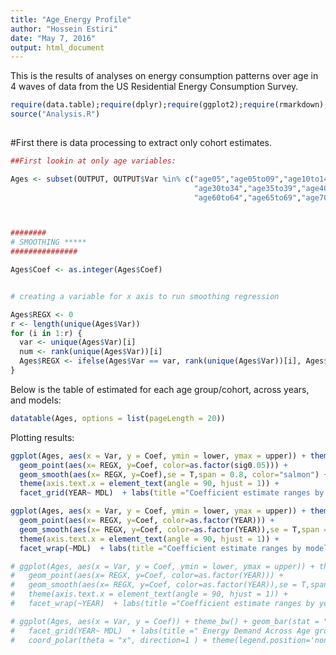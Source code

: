 ```yaml
---
title: "Age_Energy Profile"
author: "Hossein Estiri"
date: "May 7, 2016"
output: html_document
---
```


This is the results of analyses on energy consumption patterns over age in 4 waves of data from the US Residential Energy Consumption Survey.
```r
require(data.table);require(dplyr);require(ggplot2);require(rmarkdown);require(knitr):require(plotly);require(DT);require(treemap)
source("Analysis.R")
 
```

#First there is data processing to extract only cohort estimates.
```r
##First lookin at only age variables:

Ages <- subset(OUTPUT, OUTPUT$Var %in% c("age05","age05to09","age10to14","age15to19","age20to24","age25to29",
                                         "age30to34","age35to39","age40to44","age45to49","age50to54","age55to59",
                                         "age60to64","age65to69","age70to74","age75to79","age80p"))



########
# SMOOTHING *****
###############

Ages$Coef <- as.integer(Ages$Coef)


# creating a variable for x axis to run smoothing regression

Ages$REGX <- 0
r <- length(unique(Ages$Var))
for (i in 1:r) {
  var <- unique(Ages$Var)[i]
  num <- rank(unique(Ages$Var))[i]
  Ages$REGX <- ifelse(Ages$Var == var, rank(unique(Ages$Var))[i], Ages$REGX)
}
```

Below is the table of estimated for each age group/cohort, across years, and models:

```r
datatable(Ages, options = list(pageLength = 20))
```

Plotting results:
```r
ggplot(Ages, aes(x = Var, y = Coef, ymin = lower, ymax = upper)) + theme_bw() + geom_pointrange() +
  geom_point(aes(x= REGX, y=Coef, color=as.factor(sig0.05))) +
  geom_smooth(aes(x= REGX, y=Coef),se = T,span = 0.8, color="salmon") +
  theme(axis.text.x = element_text(angle = 90, hjust = 1)) +
  facet_grid(YEAR~ MDL)  + labs(title ="Coefficient estimate ranges by year and model", x = "Age Group", y = "Estimated Coefficient") 

ggplot(Ages, aes(x = Var, y = Coef, ymin = lower, ymax = upper)) + theme_bw() + geom_pointrange() +
  geom_point(aes(x= REGX, y=Coef, color=as.factor(YEAR))) +
  geom_smooth(aes(x= REGX, y=Coef, color=as.factor(YEAR)),se = T,span = 0.8) +
  theme(axis.text.x = element_text(angle = 90, hjust = 1)) +
  facet_wrap(~MDL)  + labs(title ="Coefficient estimate ranges by model", x = "Age Group", y = "Estimated Coefficient")  

# ggplot(Ages, aes(x = Var, y = Coef, ymin = lower, ymax = upper)) + theme_bw() + geom_pointrange() +
#   geom_point(aes(x= REGX, y=Coef, color=as.factor(YEAR))) +
#   geom_smooth(aes(x= REGX, y=Coef, color=as.factor(YEAR)),se = T,span = 0.8) +
#   theme(axis.text.x = element_text(angle = 90, hjust = 1)) +
#   facet_wrap(~YEAR)  + labs(title ="Coefficient estimate ranges by year", x = "Age Group", y = "Estimated Coefficient") 
```


```r
# ggplot(Ages, aes(x = Var, y = Coef)) + theme_bw() + geom_bar(stat = "identity",aes(fill=Var)) + 
#   facet_grid(YEAR~ MDL)  + labs(title =" Energy Demand Across Age groups by year and model", x = "Age Group", y = "Estimated Coefficient") + 
#   coord_polar(theta = "x", direction=1 ) + theme(legend.position='none')
```

